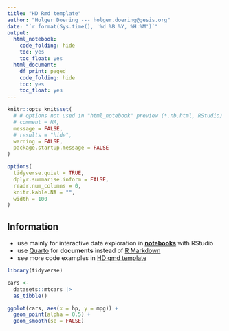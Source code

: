 ```yaml
---
title: "HD Rmd template"
author: "Holger Doering --- holger.doering@gesis.org"
date: "`r format(Sys.time(), '%d %B %Y, %H:%M')`"
output:
  html_notebook:
    code_folding: hide
    toc: yes
    toc_float: yes
  html_document:
    df_print: paged
    code_folding: hide
    toc: yes
    toc_float: yes
---
```

<style type="text/css"> <!-- .table { width: auto } ---> </style>

```r
knitr::opts_knit$set(
  # # options not used in "html_notebook" preview (*.nb.html, RStudio)
  # comment = NA,
  message = FALSE,
  # results = "hide",
  warning = FALSE,
  package.startup.message = FALSE
)

options(
  tidyverse.quiet = TRUE,
  dplyr.summarise.inform = FALSE,
  readr.num_columns = 0,
  knitr.kable.NA = "",
  width = 100
)
```

## Information

+ use mainly for interactive data exploration in [__notebooks__](https://rmarkdown.rstudio.com/lesson-10.html) with RStudio
+ use [Quarto](https://quarto.org/docs/guide/) for __documents__ instead of [R Markdown](https://rmarkdown.rstudio.com/lesson-1.html)
+ see more code examples in [HD qmd template](https://github.com/hdigital/teaching/blob/main/2-r-style-guide-hd/HD-qmd-template.R.qmd)



```r
library(tidyverse)

cars <-
  datasets::mtcars |>
  as_tibble()

ggplot(cars, aes(x = hp, y = mpg)) +
  geom_point(alpha = 0.5) +
  geom_smooth(se = FALSE)
```

